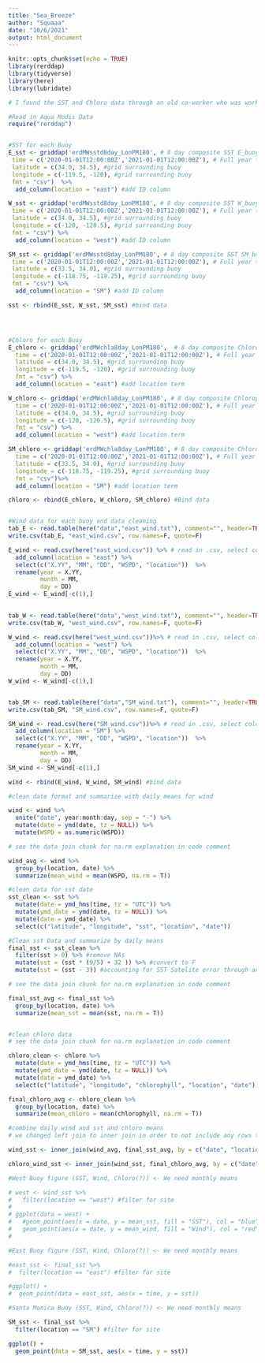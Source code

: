 ```yaml
---
title: "Sea_Breeze"
author: "Squaaa"
date: "10/6/2021"
output: html_document
---
```


```r
knitr::opts_chunk$set(echo = TRUE)
library(rerddap)
library(tidyverse)
library(here)
library(lubridate)
```

```r
# I found the SST and Chloro data through an old co-worker who was working with the Aqua Modis satelite. # I found the buoy data by scrolling through the NOAA site. See README.md for more info about data. 

#Read in Aqua Modis Data
require("rerddap")


#SST for each Buoy
E_sst <- griddap('erdMWsstd8day_LonPM180', # 8 day composite SST E_buoy
 time = c('2020-01-01T12:00:00Z','2021-01-01T12:00:00Z'), # Full year time period 2020
 latitude = c(34.0, 34.5), #grid surrounding buoy
 longitude = c(-119.5, -120), #grid surrounding buoy
 fmt = "csv")  %>% 
  add_column(location = "east") #add ID column

W_sst <- griddap('erdMWsstd8day_LonPM180', # 8 day composite SST W_buoy
 time = c('2020-01-01T12:00:00Z','2021-01-01T12:00:00Z'), # Full year time period 2020
 latitude = c(34.0, 34.5), #grid surrounding buoy
 longitude = c(-120, -120.5), #grid surrounding buoy
 fmt = "csv") %>% 
  add_column(location = "west") #add ID column

SM_sst <- griddap('erdMWsstd8day_LonPM180', # 8 day composite SST SM_buoy
 time = c('2020-01-01T12:00:00Z','2021-01-01T12:00:00Z'), # Full year time period 2020
 latitude = c(33.5, 34.0), #grid surrounding buoy
 longitude = c(-118.75, -119.25), #grid surrounding buoy
 fmt = "csv") %>%
  add_column(location = "SM") #add ID column

sst <- rbind(E_sst, W_sst, SM_sst) #bind data




#Chloro for each Buoy
E_chloro <- griddap('erdMWchla8day_LonPM180',  # 8 day composite Chlorophyll E_buoy
  time = c('2020-01-01T12:00:00Z','2021-01-01T12:00:00Z'), # Full year time period 2020
  latitude = c(34.0, 34.5), #grid surrounding buoy
  longitude = c(-119.5, -120), #grid surrounding buoy
  fmt = "csv") %>% 
  add_column(location = "east") #add location term

W_chloro <- griddap('erdMWchla8day_LonPM180', # 8 day composite Chlorophyll E_buoy
  time = c('2020-01-01T12:00:00Z','2021-01-01T12:00:00Z'), # Full year time period 2020
  latitude = c(34.0, 34.5), #grid surrounding buoy
  longitude = c(-120, -120.5), #grid surrounding buoy
  fmt = "csv") %>% 
  add_column(location = "west") #add location term

SM_chloro <- griddap('erdMWchla8day_LonPM180', # 8 day composite Chlorophyll SM_buoy
  time = c('2020-01-01T12:00:00Z','2021-01-01T12:00:00Z'), # Full year time period 2020
  latitude = c(33.5, 34.0), #grid surrounding buoy
  longitude = c(-118.75, -119.25), #grid surrounding buoy
  fmt = "csv")%>% 
  add_column(location = "SM") #add location term

chloro <- rbind(E_chloro, W_chloro, SM_chloro) #Bind data


#Wind data for each buoy and data cleaning
tab_E <- read.table(here("data","east_wind.txt"), comment="", header=TRUE) #convert .txt file to .csv
write.csv(tab_E, "east_wind.csv", row.names=F, quote=F)

E_wind <- read.csv(here("east_wind.csv")) %>% # read in .csv, select coloumns and rename
  add_column(location = "east") %>% 
  select(c("X.YY", "MM", "DD", "WSPD", "location"))  %>% 
  rename(year = X.YY,
         month = MM,
         day = DD)
E_wind <- E_wind[-c(1),]
  

tab_W <- read.table(here("data","west_wind.txt"), comment="", header=TRUE) #convert .txt file to .csv
write.csv(tab_W, "west_wind.csv", row.names=F, quote=F)

W_wind <- read.csv(here("west_wind.csv"))%>% # read in .csv, select coloumns and rename
  add_column(location = "west") %>% 
  select(c("X.YY", "MM", "DD", "WSPD", "location"))  %>% 
  rename(year = X.YY,
         month = MM,
         day = DD)
W_wind <- W_wind[-c(1),]


tab_SM <- read.table(here("data","SM_wind.txt"), comment="", header=TRUE) #convert .txt file to .csv
write.csv(tab_SM, "SM_wind.csv", row.names=F, quote=F)

SM_wind <- read.csv(here("SM_wind.csv"))%>% # read in .csv, select coloumns and rename
  add_column(location = "SM") %>% 
  select(c("X.YY", "MM", "DD", "WSPD", "location"))  %>% 
  rename(year = X.YY,
         month = MM,
         day = DD)
SM_wind <- SM_wind[-c(1),]

wind <- rbind(E_wind, W_wind, SM_wind) #bind data


```


```r
#clean date format and summarize with daily means for wind

wind <- wind %>%
  unite("date", year:month:day, sep = "-") %>% 
  mutate(date = ymd(date, tz = NULL)) %>% 
  mutate(WSPD = as.numeric(WSPD))

# see the data join chunk for na.rm explanation in code comment

wind_avg <- wind %>% 
  group_by(location, date) %>% 
  summarize(mean_wind = mean(WSPD, na.rm = T))

```


```r
#clean data for sst date
sst_clean <- sst %>% 
  mutate(date = ymd_hms(time, tz = "UTC")) %>% 
  mutate(ymd_date = ymd(date, tz = NULL)) %>% 
  mutate(date = ymd_date) %>% 
  select(c("latitude", "longitude", "sst", "location", "date"))
```


```r
#Clean sst Data and summarize by daily means
final_sst <- sst_clean %>% 
  filter(sst > 0) %>% #remove NAs
  mutate(sst = (sst * (9/5) + 32 )) %>% #convert to F
  mutate(sst = (sst - 3)) #accounting for SST Satelite error through anecdotal and buoy comparison. 

# see the data join chunk for na.rm explanation in code comment

final_sst_avg <- final_sst %>% 
  group_by(location, date) %>% 
  summarize(mean_sst = mean(sst, na.rm = T))



```

```r
#clean chloro data
# see the data join chunk for na.rm explanation in code comment

chloro_clean <- chloro %>% 
  mutate(date = ymd_hms(time, tz = "UTC")) %>% 
  mutate(ymd_date = ymd(date, tz = NULL)) %>% 
  mutate(date = ymd_date) %>% 
  select(c("latitude", "longitude", "chlorophyll", "location", "date"))

final_chloro_avg <- chloro_clean %>% 
  group_by(location, date) %>%
  summarize(mean_chloro = mean(chlorophyll, na.rm = T))

```

```r
#combine daily wind and sst and chloro means
# we changed left join to inner join in order to not include any rows that lack values for ANY of the 3 variables. We do not want any NA values in one col and have data in another col, because when we map everything together that data would be represented as if there was a zero value for tyhe variable that had NA. This change reduced the amount of rows by a couple hundred, This was primarily for the SST and Cholor data which had NA's but the wind data did not initially have NA's.

wind_sst <- inner_join(wind_avg, final_sst_avg, by = c("date", "location"))

chloro_wind_sst <- inner_join(wind_sst, final_chloro_avg, by = c("date", "location"))

```

```r
#West Buoy figure (SST, Wind, Chloro(?)) <- We need monthly means

# west <- wind_sst %>% 
#   filter(location == "west") #filter for site
# 
# ggplot(data = west) +
#   #geom_point(aes(x = date, y = mean_sst, fill = "SST"), col = "blue") +
#   geom_point(aes(x = date, y = mean_wind, fill = "Wind"), col = "red")
# 

```


```r
#East Buoy figure (SST, Wind, Chloro(?)) <- We need monthly means

#east_sst <- final_sst %>% 
#  filter(location == "east") #filter for site

#ggplot() +
#  geom_point(data = east_sst, aes(x = time, y = sst))


```


```r
#Santa Monica Buoy (SST, Wind, Chloro(?)) <- We need monthly means

SM_sst <- final_sst %>% 
  filter(location == "SM") #filter for site

ggplot() +
  geom_point(data = SM_sst, aes(x = time, y = sst))



```

